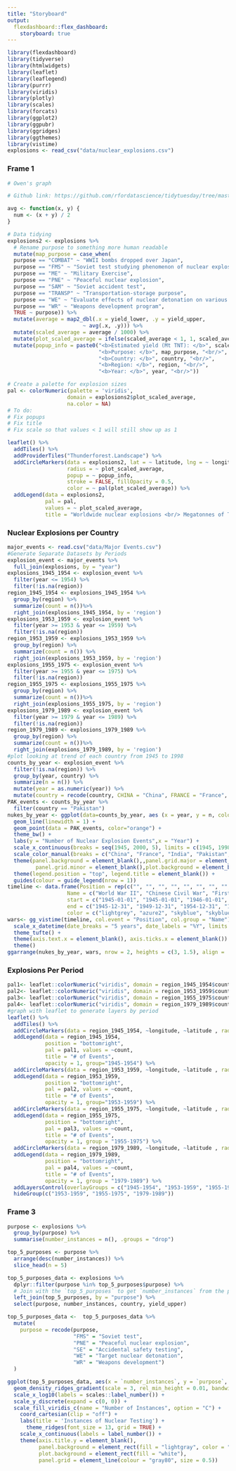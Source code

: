 ```yaml
---
title: "Storyboard"
output: 
  flexdashboard::flex_dashboard:
    storyboard: true
---
```


```r
library(flexdashboard)
library(tidyverse)
library(htmlwidgets)
library(leaflet)
library(leaflegend)
library(purrr)
library(viridis)
library(plotly)
library(scales)
library(forcats)
library(ggplot2)
library(ggpubr)
library(ggridges)
library(ggthemes)
library(vistime)
explosions <- read_csv("data/nuclear_explosions.csv")
```


### Frame 1

```r
# Owen's graph

# Github link: https://github.com/rfordatascience/tidytuesday/tree/master/data/2019/2019-08-20

avg <- function(x, y) {
  num <- (x + y) / 2
}

# Data tidying
explosions2 <- explosions %>% 
  # Rename purpose to something more human readable
  mutate(map_purpose = case_when(
  purpose == "COMBAT" ~ "WWII bombs dropped over Japan",
  purpose == "FMS" ~ "Soviet test studying phenomenon of nuclear explosion",
  purpose == "ME" ~ "Military Exercise",
  purpose == "PNE" ~ "Peaceful nuclear explosion",
  purpose == "SAM" ~ "Soviet accident test",
  purpose == "TRANSP" ~ "Transportation-storage purpose",
  purpose == "WE" ~ "Evaluate effects of nuclear detonation on various targets",
  purpose == "WR" ~ "Weapons development program",
  TRUE ~ purpose)) %>% 
  mutate(average = map2_dbl(.x = yield_lower, .y = yield_upper, 
                        ~ avg(.x, .y))) %>% 
  mutate(scaled_average = average / 1000) %>%
  mutate(plot_scaled_average = ifelse(scaled_average < 1, 1, scaled_average)) %>% 
  mutate(popup_info = paste0("<b>Estimated yield (Mt TNT): </b>", scaled_average, "<br/>",
                             "<b>Purpose: </b>", map_purpose, "<br/>",
                             "<b>Country: </b>", country, "<br/>",
                             "<b>Region: </b>", region, "<br/>",
                             "<b>Year: </b>", year, "<br/>"))

# Create a palette for explosion sizes
pal <- colorNumeric(palette = 'viridis', 
                   domain = explosions2$plot_scaled_average,
                   na.color = NA)
# To do:
# Fix popups
# Fix title
# Fix scale so that values < 1 will still show up as 1

leaflet() %>% 
  addTiles() %>% 
  addProviderTiles("Thunderforest.Landscape") %>% 
  addCircleMarkers(data = explosions2, lat = ~ latitude, lng = ~ longitude,
                   radius = ~ plot_scaled_average, 
                   popup = ~ popup_info,
                   stroke = FALSE, fillOpacity = 0.5,
                   color = ~ pal(plot_scaled_average)) %>% 
  addLegend(data = explosions2,
            pal = pal,
            values = ~ plot_scaled_average,
            title = "Worldwide nuclear explosions <br/> Megatonnes of TNT")
```


### Nuclear Explosions per Country

```r
major_events <- read.csv("data/Major Events.csv")
#Generate Separate Datasets by Periods
explosion_event <- major_events %>%
  full_join(explosions, by = "year")
explosions_1945_1954 <- explosion_event %>%
  filter(year <= 1954) %>%
  filter(!is.na(region)) 
region_1945_1954 <- explosions_1945_1954 %>%
  group_by(region) %>%
  summarize(count = n())%>%
  right_join(explosions_1945_1954, by = 'region')
explosions_1953_1959 <- explosion_event %>%
  filter(year >= 1953 & year <= 1959) %>%
  filter(!is.na(region))
region_1953_1959 <- explosions_1953_1959 %>%
  group_by(region) %>%
  summarize(count = n()) %>%
  right_join(explosions_1953_1959, by = 'region')
explosions_1955_1975 <- explosion_event %>%
  filter(year >= 1955 & year <= 1975) %>%
  filter(!is.na(region))
region_1955_1975 <- explosions_1955_1975 %>%
  group_by(region) %>%
  summarize(count = n())%>%
  right_join(explosions_1955_1975, by = 'region') 
explosions_1979_1989 <- explosion_event %>%
  filter(year >= 1979 & year <= 1989) %>%
  filter(!is.na(region))
region_1979_1989 <- explosions_1979_1989 %>%
  group_by(region) %>%
  summarize(count = n())%>%
  right_join(explosions_1979_1989, by = 'region')
#plot looking at trend of each country from 1945 to 1998
counts_by_year <- explosion_event %>%
  filter(!is.na(region)) %>%
  group_by(year, country) %>%
  summarize(n = n()) %>%
  mutate(year = as.numeric(year)) %>%
  mutate(country = recode(country, CHINA = "China", FRANCE = "France", INDIA = "India", PAKIST = "Pakistan"))
PAK_events <- counts_by_year %>%
  filter(country == "Pakistan")
nukes_by_year <- ggplot(data=counts_by_year, aes (x = year, y = n, color = country)) +
  geom_line(linewidth = 1) +
  geom_point(data = PAK_events, color="orange") +
  theme_bw() +
  labs(y = "Number of Nuclear Explosion Events",x = "Year") +
  scale_x_continuous(breaks = seq(1945, 2000, 5), limits = c(1945, 1998)) +
  scale_color_manual(breaks = c("China", "France", "India", "Pakistan", "UK", "USA", "USSR"), values = c("hotpink3", "blue", "green3", "orange", "steelblue", "black", "red3")) +
  theme(panel.background = element_blank(),,panel.grid.major = element_blank(),
         panel.grid.minor = element_blank(),plot.background = element_blank()) +
  theme(legend.position = "top", legend.title = element_blank()) +
  guides(colour = guide_legend(nrow = 1)) 
timeline <- data.frame(Position = rep(c("", "", "", "", "", "", "", "", ""), each = 1),
                   Name = c("World War II", "Chinese Civil War", "First IndoChina War", "Korean War", "Cuban Revolution", "Vietnam War", "Lebanese Civil War", "Soviet-Afghan War", "Iran-Iraq War"),
                   start = c("1945-01-01", "1945-01-01", "1946-01-01", "1951-01-01", "1953-01-01", "1955-01-01", "1975-01-01", "1979-01-01", "1980-01-01" ),
                   end = c("1945-12-31", "1949-12-31", "1954-12-31", "1954-12-31", "1959-12-31", "1975-12-31", "1990-12-31", "1989-12-31", "1988-12-31"),
                   color = c("lightgrey", "azure2", "skyblue", "skyblue2", "steelblue","steelblue4",  "blue",  "blue3", "navy"))
wars<- gg_vistime(timeline, col.event = "Position", col.group = "Name") +
  scale_x_datetime(date_breaks = "5 years", date_labels = "%Y", limits = as.POSIXct(c("1945-01-01", "2000-01-01"))) +
  theme_tufte() +
  theme(axis.text.x = element_blank(), axis.ticks.x = element_blank()) +
  theme()
ggarrange(nukes_by_year, wars, nrow = 2, heights = c(3, 1.5), align = 'v')
```

### Explosions Per Period

```r
pal1<- leaflet::colorNumeric("viridis", domain = region_1945_1954$count)
pal2<- leaflet::colorNumeric("viridis", domain = region_1953_1959$count)
pal3<- leaflet::colorNumeric("viridis", domain = region_1955_1975$count)
pal4<- leaflet::colorNumeric("viridis", domain = region_1979_1989$count)
#graph with leaflet to generate layers by period
leaflet() %>%
  addTiles() %>%
  addCircleMarkers(data = region_1945_1954, ~longitude, ~latitude , radius = 3, color = ~pal1(count), fillOpacity = 0.7,group = "1945-1954")%>%
  addLegend(data = region_1945_1954,
            position = "bottomright",
            pal = pal1, values = ~count,
            title = "# of Events",
            opacity = 1, group="1945-1954") %>%
  addCircleMarkers(data = region_1953_1959, ~longitude, ~latitude , radius = 3, color = ~pal2(count), fillOpacity = 0.7,group = "1953-1959")%>%
  addLegend(data = region_1953_1959,
            position = "bottomright",
            pal = pal2, values = ~count,
            title = "# of Events",
            opacity = 1, group="1953-1959") %>%
  addCircleMarkers(data = region_1955_1975, ~longitude, ~latitude , radius = 3, color = ~pal3(count), fillOpacity = 0.7,group = "1955-1975")%>%
  addLegend(data = region_1955_1975,
            position = "bottomright",
            pal = pal3, values = ~count,
            title = "# of Events",
            opacity = 1, group = "1955-1975") %>%
  addCircleMarkers(data = region_1979_1989, ~longitude, ~latitude , radius = 3, color = ~pal4(count), fillOpacity = 0.7,group = "1979-1989")%>%
  addLegend(data = region_1979_1989,
            position = "bottomright",
            pal = pal4, values = ~count,
            title = "# of Events",
            opacity = 1, group = "1979-1989") %>%
  addLayersControl(overlayGroups = c("1945-1954", "1953-1959", "1955-1975", "1979-1989"), position = "topright", options = layersControlOptions(collapsed = F)) %>%
  hideGroup(c("1953-1959", "1955-1975", "1979-1989"))

```

### Frame 3

```r
purpose <- explosions %>%
  group_by(purpose) %>%
  summarise(number_instances = n(), .groups = "drop")
```
```r
top_5_purposes <- purpose %>%
  arrange(desc(number_instances)) %>%
  slice_head(n = 5)
```
```r
top_5_purposes_data <- explosions %>%
  dplyr::filter(purpose %in% top_5_purposes$purpose) %>%
  # Join with the `top_5_purposes` to get `number_instances` from the purpose dataset
  left_join(top_5_purposes, by = "purpose") %>%
  select(purpose, number_instances, country, yield_upper)
```
```r
top_5_purposes_data <-  top_5_purposes_data %>%
  mutate(
    purpose = recode(purpose,
                     "FMS" = "Soviet test",
                     "PNE" = "Peaceful nuclear explosion",
                     "SE" = "Accidental safety testing",
                     "WE" = "Target nuclear detonation",
                     "WR" = "Weapons development")
  )
```
```r
ggplot(top_5_purposes_data, aes(x = `number_instances`, y = `purpose`, fill = after_stat(x), alpha = number_instances)) +
  geom_density_ridges_gradient(scale = 3, rel_min_height = 0.01, bandwidth = 90) +
  scale_x_log10(labels = scales::label_number()) +
  scale_y_discrete(expand = c(0, 0)) +
  scale_fill_viridis_c(name = "Number of Instances", option = "C") +
    coord_cartesian(clip = "off") +
    labs(title = 'Instances of Nuclear Testing') +
      theme_ridges(font_size = 13, grid = TRUE) +
    scale_x_continuous(labels = label_number()) +
    theme(axis.title.y = element_blank(),
          panel.background = element_rect(fill = "lightgray", color = "black"),
          plot.background = element_rect(fill = "white"),
          panel.grid = element_line(colour = "gray80", size = 0.5))
```

